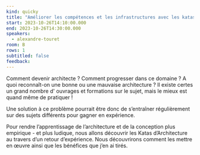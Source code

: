 ```yaml
---
kind: quicky
title: "Améliorer les compétences et les infrastructures avec les katas d'architecture"
start: 2023-10-26T14:10:00.000
end: 2023-10-26T14:30:00.000
speakers:
  - alexandre-touret
room: B
rows: 1
subtitled: false
feedback:
---
```


Comment devenir architecte ? Comment progresser dans ce domaine ? A quoi reconnaît-on une bonne ou une mauvaise architecture ? Il existe certes un grand nombre d' ouvrages et formations sur le sujet, mais le mieux est quand même de pratiquer !

Une solution à ce problème pourrait être donc de s’entraîner régulièrement sur des sujets différents pour gagner en expérience.

Pour rendre l’apprentissage de l’architecture et de la conception plus empirique - et plus ludique, nous allons découvrir les Katas d’Architecture au travers d’un retour d’expérience. Nous découvrirons comment les mettre en œuvre ainsi que les bénéfices que j’en ai tirés.
